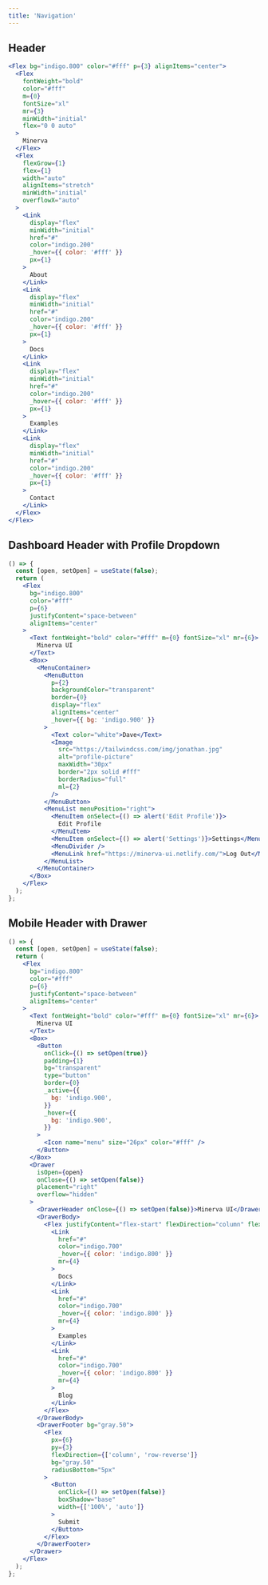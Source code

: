 ```yaml
---
title: 'Navigation'
---
```


## Header

```jsx live
<Flex bg="indigo.800" color="#fff" p={3} alignItems="center">
  <Flex
    fontWeight="bold"
    color="#fff"
    m={0}
    fontSize="xl"
    mr={3}
    minWidth="initial"
    flex="0 0 auto"
  >
    Minerva
  </Flex>
  <Flex
    flexGrow={1}
    flex={1}
    width="auto"
    alignItems="stretch"
    minWidth="initial"
    overflowX="auto"
  >
    <Link
      display="flex"
      minWidth="initial"
      href="#"
      color="indigo.200"
      _hover={{ color: '#fff' }}
      px={1}
    >
      About
    </Link>
    <Link
      display="flex"
      minWidth="initial"
      href="#"
      color="indigo.200"
      _hover={{ color: '#fff' }}
      px={1}
    >
      Docs
    </Link>
    <Link
      display="flex"
      minWidth="initial"
      href="#"
      color="indigo.200"
      _hover={{ color: '#fff' }}
      px={1}
    >
      Examples
    </Link>
    <Link
      display="flex"
      minWidth="initial"
      href="#"
      color="indigo.200"
      _hover={{ color: '#fff' }}
      px={1}
    >
      Contact
    </Link>
  </Flex>
</Flex>
```

## Dashboard Header with Profile Dropdown

```jsx live
() => {
  const [open, setOpen] = useState(false);
  return (
    <Flex
      bg="indigo.800"
      color="#fff"
      p={6}
      justifyContent="space-between"
      alignItems="center"
    >
      <Text fontWeight="bold" color="#fff" m={0} fontSize="xl" mr={6}>
        Minerva UI
      </Text>
      <Box>
        <MenuContainer>
          <MenuButton
            p={2}
            backgroundColor="transparent"
            border={0}
            display="flex"
            alignItems="center"
            _hover={{ bg: 'indigo.900' }}
          >
            <Text color="white">Dave</Text>
            <Image
              src="https://tailwindcss.com/img/jonathan.jpg"
              alt="profile-picture"
              maxWidth="30px"
              border="2px solid #fff"
              borderRadius="full"
              ml={2}
            />
          </MenuButton>
          <MenuList menuPosition="right">
            <MenuItem onSelect={() => alert('Edit Profile')}>
              Edit Profile
            </MenuItem>
            <MenuItem onSelect={() => alert('Settings')}>Settings</MenuItem>
            <MenuDivider />
            <MenuLink href="https://minerva-ui.netlify.com/">Log Out</MenuLink>
          </MenuList>
        </MenuContainer>
      </Box>
    </Flex>
  );
};
```

## Mobile Header with Drawer

```jsx live
() => {
  const [open, setOpen] = useState(false);
  return (
    <Flex
      bg="indigo.800"
      color="#fff"
      p={6}
      justifyContent="space-between"
      alignItems="center"
    >
      <Text fontWeight="bold" color="#fff" m={0} fontSize="xl" mr={6}>
        Minerva UI
      </Text>
      <Box>
        <Button
          onClick={() => setOpen(true)}
          padding={1}
          bg="transparent"
          type="button"
          border={0}
          _active={{
            bg: 'indigo.900',
          }}
          _hover={{
            bg: 'indigo.900',
          }}
        >
          <Icon name="menu" size="26px" color="#fff" />
        </Button>
      </Box>
      <Drawer
        isOpen={open}
        onClose={() => setOpen(false)}
        placement="right"
        overflow="hidden"
      >
        <DrawerHeader onClose={() => setOpen(false)}>Minerva UI</DrawerHeader>
        <DrawerBody>
          <Flex justifyContent="flex-start" flexDirection="column" flexGrow={1}>
            <Link
              href="#"
              color="indigo.700"
              _hover={{ color: 'indigo.800' }}
              mr={4}
            >
              Docs
            </Link>
            <Link
              href="#"
              color="indigo.700"
              _hover={{ color: 'indigo.800' }}
              mr={4}
            >
              Examples
            </Link>
            <Link
              href="#"
              color="indigo.700"
              _hover={{ color: 'indigo.800' }}
              mr={4}
            >
              Blog
            </Link>
          </Flex>
        </DrawerBody>
        <DrawerFooter bg="gray.50">
          <Flex
            px={6}
            py={3}
            flexDirection={['column', 'row-reverse']}
            bg="gray.50"
            radiusBottom="5px"
          >
            <Button
              onClick={() => setOpen(false)}
              boxShadow="base"
              width={['100%', 'auto']}
            >
              Submit
            </Button>
          </Flex>
        </DrawerFooter>
      </Drawer>
    </Flex>
  );
};
```
